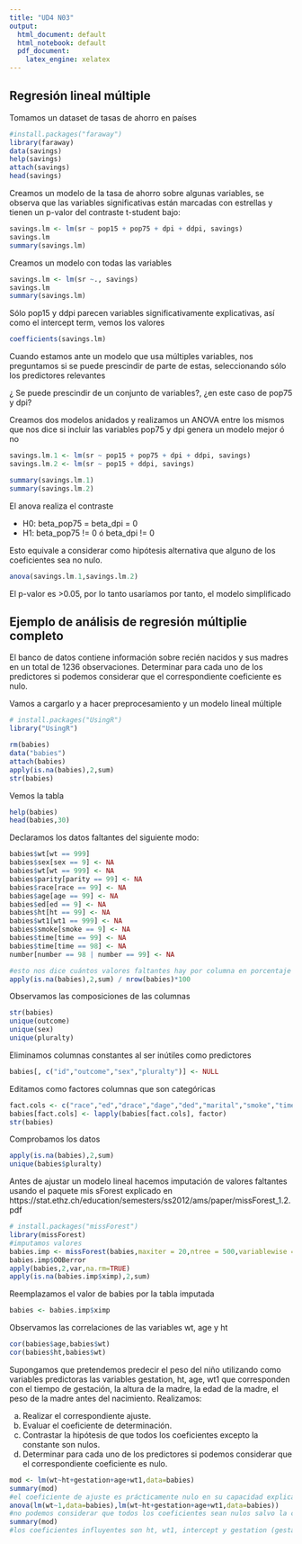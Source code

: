 ```yaml
---
title: "UD4 N03"
output:
  html_document: default
  html_notebook: default
  pdf_document:
    latex_engine: xelatex
---
```


## Regresión lineal múltiple

Tomamos un dataset de tasas de ahorro en países
```r
#install.packages("faraway")
library(faraway)
data(savings)
help(savings)
attach(savings)
head(savings)
```
Creamos un modelo de la tasa de ahorro sobre algunas variables, se observa que las variables significativas están marcadas con estrellas y tienen un p-valor del contraste t-student bajo:
```r
savings.lm <- lm(sr ~ pop15 + pop75 + dpi + ddpi, savings)
savings.lm
summary(savings.lm)
```
Creamos un modelo con todas las variables
```r
savings.lm <- lm(sr ~., savings)
savings.lm
summary(savings.lm)

```

Sólo pop15 y ddpi parecen variables significativamente explicativas, así como el intercept term, vemos los valores
```r
coefficients(savings.lm)
```
Cuando estamos ante un modelo que usa múltiples variables, nos preguntamos si se puede prescindir de parte de estas, seleccionando sólo los predictores relevantes

¿ Se puede prescindir de un conjunto de variables?, ¿en este caso de pop75 y dpi?

Creamos dos modelos anidados y realizamos un ANOVA entre los mismos que nos dice si incluir las variables pop75 y dpi genera un modelo mejor ó no
```r
savings.lm.1 <- lm(sr ~ pop15 + pop75 + dpi + ddpi, savings)
savings.lm.2 <- lm(sr ~ pop15 + ddpi, savings)

summary(savings.lm.1)
summary(savings.lm.2)
```

El anova realiza el contraste

- H0: beta_pop75 = beta_dpi = 0
- H1: beta_pop75 != 0 ó beta_dpi != 0

Esto equivale a considerar como hipótesis alternativa que alguno de los coeficientes sea no nulo.
```r
anova(savings.lm.1,savings.lm.2)
```

El p-valor es >0.05, por lo tanto usaríamos por tanto, el modelo simplificado


## Ejemplo de análisis de regresión múltiplie completo
El banco de datos contiene información sobre recién nacidos y sus madres en
un total de 1236 observaciones.
Determinar para cada uno de los predictores si podemos considerar que el
correspondiente coeficiente es nulo.

Vamos a cargarlo y a hacer preprocesamiento y un modelo lineal múltiple
```r
# install.packages("UsingR")
library("UsingR")

rm(babies)
data("babies")
attach(babies)
apply(is.na(babies),2,sum)
str(babies)
```
Vemos la tabla
```r
help(babies)
head(babies,30)
```



Declaramos los datos faltantes del siguiente modo:
```r
babies$wt[wt == 999]
babies$sex[sex == 9] <- NA
babies$wt[wt == 999] <- NA
babies$parity[parity == 99] <- NA
babies$race[race == 99] <- NA
babies$age[age == 99] <- NA
babies$ed[ed == 9] <- NA
babies$ht[ht == 99] <- NA
babies$wt1[wt1 == 999] <- NA
babies$smoke[smoke == 9] <- NA
babies$time[time == 99] <- NA
babies$time[time == 98] <- NA
number[number == 98 | number == 99] <- NA

#esto nos dice cuántos valores faltantes hay por columna en porcentaje
apply(is.na(babies),2,sum) / nrow(babies)*100
```




Observamos las composiciones de las columnas
```r
str(babies)
unique(outcome)
unique(sex)
unique(pluralty)
```
Eliminamos columnas constantes al ser inútiles como predictores
```r
babies[, c("id","outcome","sex","pluralty")] <- NULL
```


Editamos como factores columnas que son categóricas
```r

fact.cols <- c("race","ed","drace","dage","ded","marital","smoke","time","number")
babies[fact.cols] <- lapply(babies[fact.cols], factor)
str(babies)
```


Comprobamos los datos
```r

apply(is.na(babies),2,sum)
unique(babies$pluralty)
```


Antes de ajustar un modelo lineal  hacemos imputación de valores faltantes usando el paquete mis
sForest explicado en https://stat.ethz.ch/education/semesters/ss2012/ams/paper/missForest_1.2.pdf
```r
# install.packages("missForest")
library(missForest)
#imputamos valores
babies.imp <- missForest(babies,maxiter = 20,ntree = 500,variablewise = T)
babies.imp$OOBerror
apply(babies,2,var,na.rm=TRUE)
apply(is.na(babies.imp$ximp),2,sum)
```



Reemplazamos el valor de babies por la tabla imputada
```r
babies <- babies.imp$ximp
```



Observamos las correlaciones de las variables wt, age y ht
```r
cor(babies$age,babies$wt)
cor(babies$ht,babies$wt)
```


Supongamos que pretendemos predecir el peso del niño utilizando como
variables predictoras las variables gestation, ht, age, wt1 que corresponden con 
el tiempo de gestación, la altura de la madre, la edad de la madre,
el peso de la madre antes del nacimiento. Realizamos:

a) Realizar el correspondiente ajuste.
b) Evaluar el coeficiente de determinación.
c) Contrastar la hipótesis de que todos los coeficientes excepto la constante son nulos.
d) Determinar para cada uno de los predictores si podemos considerar que el correspondiente coeficiente es nulo.

```r

mod <- lm(wt~ht+gestation+age+wt1,data=babies)
summary(mod)
#el coeficiente de ajuste es prácticamente nulo en su capacidad explicativa
anova(lm(wt~1,data=babies),lm(wt~ht+gestation+age+wt1,data=babies))
#no podemos considerar que todos los coeficientes sean nulos salvo la constante
summary(mod)
#los coeficientes influyentes son ht, wt1, intercept y gestation (gestation en menor medida)
```


